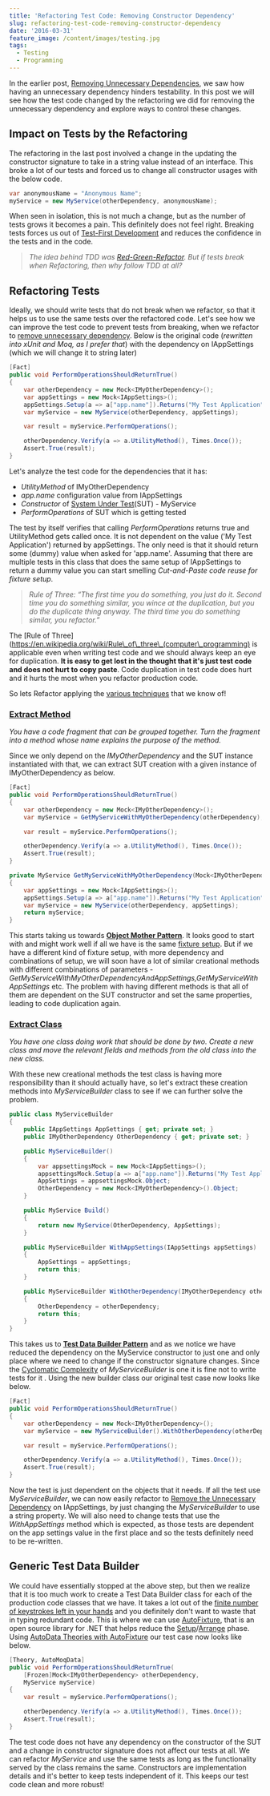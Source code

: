 ```yaml
---
title: 'Refactoring Test Code: Removing Constructor Dependency'
slug: refactoring-test-code-removing-constructor-dependency
date: '2016-03-31'
feature_image: /content/images/testing.jpg
tags:
  - Testing
  - Programming
---
```

<ImageCard src="/content/images/testing.jpg" alt="Testing" />

In the earlier post, [Removing Unnecessary Dependencies](/blog/refactoring-to-improve-testability-removing-unnecessary-dependencies/), we saw how having an unnecessary dependency hinders testability. In this post we will see how the test code changed by the refactoring we did for removing the unnecessary dependency and explore ways to control these changes.

## Impact on Tests by the Refactoring

The refactoring in the last post involved a change in the updating the constructor signature to take in a string value instead of an interface. This broke a lot of our tests and forced us to change all constructor usages with the below code.

```csharp
var anonymousName = "Anonymous Name";
myService = new MyService(otherDependency, anonymousName);

```

When seen in isolation, this is not much a change, but as the number of tests grows it becomes a pain. This definitely does not feel right. Breaking tests forces us out of [Test-First Development](http://xunitpatterns.com/test%20first%20development.html) and reduces the confidence in the tests and in the code.

> _The idea behind TDD was [Red-Green-Refactor](http://www.jamesshore.com/Blog/Red-Green-Refactor.html). But if tests break when Refactoring, then why follow TDD at all?_

## Refactoring Tests

Ideally, we should write tests that do not break when we refactor, so that it helps us to use the same tests over the refactored code. Let's see how we can improve the test code to prevent tests from breaking, when we refactor to [remove unnecessary dependency](/blog/refactoring-to-improve-testability-removing-unnecessary-dependencies/). Below is the original code (_rewritten into xUnit and Moq, as I prefer that_) with the dependency on IAppSettings (which we will change it to string later)

```csharp
[Fact]
public void PerformOperationsShouldReturnTrue()
{
    var otherDependency = new Mock<IMyOtherDependency>();
    var appSettings = new Mock<IAppSettings>();
    appSettings.Setup(a => a["app.name"]).Returns("My Test Application");
    var myService = new MyService(otherDependency, appSettings);

    var result = myService.PerformOperations();

    otherDependency.Verify(a => a.UtilityMethod(), Times.Once());
    Assert.True(result);
}

```

Let's analyze the test code for the dependencies that it has:

-   _UtilityMethod_ of IMyOtherDependency
-   _app.name_ configuration value from IAppSettings
-   _Constructor_ of [System Under Test](http://xunitpatterns.com/SUT.html)(SUT) - MyService
-   _PerformOperations_ of SUT which is getting tested

The test by itself verifies that calling _PerformOperations_ returns true and UtilityMethod gets called once. It is not dependent on the value ('My Test Application') returned by appSettings. The only need is that it should return some (dummy) value when asked for 'app.name'. Assuming that there are multiple tests in this class that does the same setup of IAppSettings to return a dummy value you can start smelling _Cut-and-Paste code reuse for fixture setup_.

> _Rule of Three: “The first time you do something, you just do it. Second time you do something similar, you wince at the duplication, but you do the duplicate thing anyway. The third time you do something similar, you refactor.”_

The \[Rule of Three\](https://en.wikipedia.org/wiki/Rule\_of\_three\_(computer\_programming) is applicable even when writing test code and we should always keep an eye for duplication. **It is easy to get lost in the thought that it's just test code and does not hurt to copy paste**. Code duplication in test code does hurt and it hurts the most when you refactor production code.

So lets Refactor applying the [various techniques](http://www.refactoring.com/catalog/) that we know of!

### [Extract Method](http://www.refactoring.com/catalog/extractMethod.html)

_You have a code fragment that can be grouped together. Turn the fragment into a method whose name explains the purpose of the method._

Since we only depend on the _IMyOtherDependency_ and the SUT instance instantiated with that, we can extract SUT creation with a given instance of IMyOtherDependency as below.

```csharp
[Fact]
public void PerformOperationsShouldReturnTrue()
{
    var otherDependency = new Mock<IMyOtherDependency>();
    var myService = GetMyServiceWithMyOtherDependency(otherDependency);

    var result = myService.PerformOperations();

    otherDependency.Verify(a => a.UtilityMethod(), Times.Once());
    Assert.True(result);
}

private MyService GetMyServiceWithMyOtherDependency(Mock<IMyOtherDependency> otherDependency)
{
    var appSettings = new Mock<IAppSettings>();
    appSettings.Setup(a => a["app.name"]).Returns("My Test Application");
    var myService = new MyService(otherDependency, appSettings);
    return myService;
}

```

This starts taking us towards **[Object Mother Pattern](http://martinfowler.com/bliki/ObjectMother.html)**. It looks good to start with and might work well if all we have is the same [fixture setup](http://xunitpatterns.com/Fixture%20Setup%20Patterns.html). But if we have a different kind of fixture setup, with more dependency and combinations of setup, we will soon have a lot of similar creational methods with different combinations of parameters - _GetMyServiceWithMyOtherDependencyAndAppSettings,GetMyServiceWithAppSettings_ etc. The problem with having different methods is that all of them are dependent on the SUT constructor and set the same properties, leading to code duplication again.

### [Extract Class](http://www.refactoring.com/catalog/extractClass.html)

_You have one class doing work that should be done by two. Create a new class and move the relevant fields and methods from the old class into the new class._

With these new creational methods the test class is having more responsibility than it should actually have, so let's extract these creation methods into _MyServiceBuilder_ class to see if we can further solve the problem.

```csharp
public class MyServiceBuilder
{
    public IAppSettings AppSettings { get; private set; }
    public IMyOtherDependency OtherDependency { get; private set; }

    public MyServiceBuilder()
    {
        var appsettingsMock = new Mock<IAppSettings>();
        appsettingsMock.Setup(a => a["app.name"]).Returns("My Test Application");
        AppSettings = appsettingsMock.Object;
        OtherDependency = new Mock<IMyOtherDependency>().Object;
    }

    public MyService Build()
    {
        return new MyService(OtherDependency, AppSettings);
    }

    public MyServiceBuilder WithAppSettings(IAppSettings appSettings)
    {
        AppSettings = appSettings;
        return this;
    }

    public MyServiceBuilder WithOtherDependency(IMyOtherDependency otherDependency)
    {
        OtherDependency = otherDependency;
        return this;
    }
}

```

This takes us to **[Test Data Builder Pattern](http://www.natpryce.com/articles/000714.html)** and as we notice we have reduced the dependency on the MyService constructor to just one and only place where we need to change if the constructor signature changes. Since the [Cyclomatic Complexity](https://en.wikipedia.org/wiki/Cyclomatic_complexity) of _MyServiceBuilder_ is one it is fine not to write tests for it . Using the new builder class our original test case now looks like below.

```csharp
[Fact]
public void PerformOperationsShouldReturnTrue()
{
    var otherDependency = new Mock<IMyOtherDependency>();
    var myService = new MyServiceBuilder().WithOtherDependency(otherDependency.Object).Build();

    var result = myService.PerformOperations();

    otherDependency.Verify(a => a.UtilityMethod(), Times.Once());
    Assert.True(result);
}

```

Now the test is just dependent on the objects that it needs. If all the test use _MyServiceBuilder_, we can now easily refactor to [Remove the Unnecessary Dependency](/blog/refactoring-to-improve-testability-removing-unnecessary-dependencies/) on IAppSettings, by just changing the _MyServiceBuilder_ to use a string property. We will also need to change tests that use the _WithAppSettings_ method which is expected, as those tests are dependent on the app settings value in the first place and so the tests definitely need to be re-written.

## Generic Test Data Builder

We could have essentially stopped at the above step, but then we realize that it is too much work to create a Test Data Builder class for each of the production code classes that we have. It takes a lot out of the [finite number of keystrokes left in your hands](http://keysleft.com/) and you definitely don't want to waste that in typing redundant code. This is where we can use [AutoFixture](https://github.com/AutoFixture/AutoFixture), that is an open source library for .NET that helps reduce the [Setup](http://xunitpatterns.com/Four%20Phase%20Test.html)/[Arrange](http://c2.com/cgi/wiki?ArrangeActAssert) phase. Using [AutoData Theories with AutoFixture](http://blog.ploeh.dk/2010/10/08/AutoDataTheorieswithAutoFixture/) our test case now looks like below.

```csharp
[Theory, AutoMoqData]
public void PerformOperationsShouldReturnTrue(
    [Frozen]Mock<IMyOtherDependency> otherDependency,
    MyService myService)
{
    var result = myService.PerformOperations();

    otherDependency.Verify(a => a.UtilityMethod(), Times.Once());
    Assert.True(result);
}

```

The test code does not have any dependency on the constructor of the SUT and a change in constructor signature does not affect our tests at all. We can refactor _MyService_ and use the same tests as long as the functionality served by the class remains the same. Constructors are implementation details and it's better to keep tests independent of it. This keeps our test code clean and more robust!
